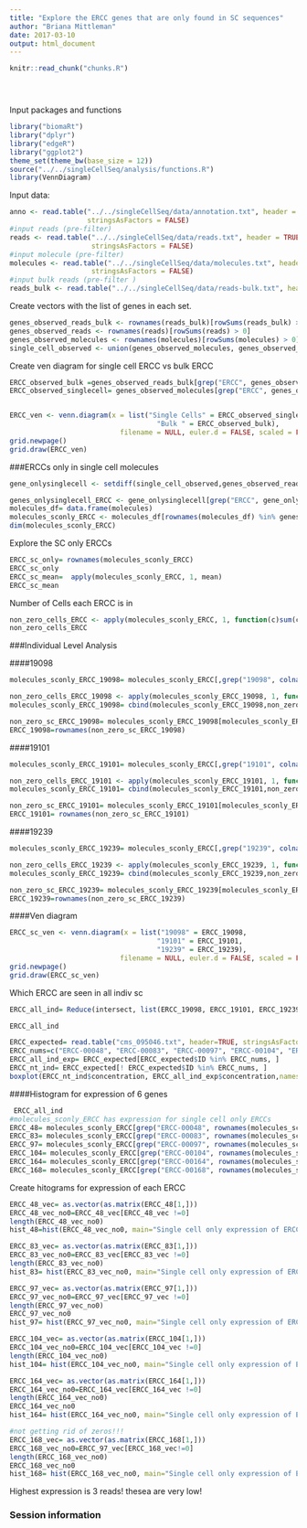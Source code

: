 ```yaml
---
title: "Explore the ERCC genes that are only found in SC sequences"
author: "Briana Mittleman"
date: 2017-03-10
output: html_document
---
```


<!-- The file analysis/chunks.R contains chunks that define default settings
shared across the workflowr files. -->
```r
knitr::read_chunk("chunks.R")
```

<!-- Update knitr chunk options -->
```r
```

<!-- Insert the date the file was last updated -->
```r
```

<!-- Insert the code version (Git commit SHA1) if Git repository exists and R
 package git2r is installed -->
```r
```



Input packages and functions  
```r
library("biomaRt")
library("dplyr")
library("edgeR")
library("ggplot2")
theme_set(theme_bw(base_size = 12))
source("../../singleCellSeq/analysis/functions.R")
library(VennDiagram)
```


Input data:
```r
anno <- read.table("../../singleCellSeq/data/annotation.txt", header = TRUE,
                   stringsAsFactors = FALSE)
#input reads (pre-filter)
reads <- read.table("../../singleCellSeq/data/reads.txt", header = TRUE,
                    stringsAsFactors = FALSE)
#input molecule (pre-filter)
molecules <- read.table("../../singleCellSeq/data/molecules.txt", header = TRUE,
                    stringsAsFactors = FALSE)
#input bulk reads (pre-filter )
reads_bulk <- read.table("../../singleCellSeq/data/reads-bulk.txt", header = TRUE, stringsAsFactors = FALSE)
```


Create vectors with the list of genes in each set.   
```r
genes_observed_reads_bulk <- rownames(reads_bulk)[rowSums(reads_bulk) > 0]
genes_observed_reads <- rownames(reads)[rowSums(reads) > 0]
genes_observed_molecules <- rownames(molecules)[rowSums(molecules) > 0]
single_cell_observed <- union(genes_observed_molecules, genes_observed_reads)
```

Create ven diagram for single cell ERCC vs bulk ERCC 
```r

ERCC_observed_bulk =genes_observed_reads_bulk[grep("ERCC", genes_observed_reads_bulk)]
ERCC_observed_singlecell= genes_observed_molecules[grep("ERCC", genes_observed_molecules)]


ERCC_ven <- venn.diagram(x = list("Single Cells" = ERCC_observed_singlecell,
                                    "Bulk " = ERCC_observed_bulk),
                           filename = NULL, euler.d = FALSE, scaled = FALSE)
grid.newpage()
grid.draw(ERCC_ven)

```




###ERCCs only in single cell molecules  

```r

gene_onlysinglecell <- setdiff(single_cell_observed,genes_observed_reads_bulk) 

genes_onlysinglecell_ERCC <- gene_onlysinglecell[grep("ERCC", gene_onlysinglecell)]
molecules_df= data.frame(molecules)
molecules_sconly_ERCC <- molecules_df[rownames(molecules_df) %in% genes_onlysinglecell_ERCC,]
dim(molecules_sconly_ERCC)
```


Explore the SC only ERCCs  

```r
ERCC_sc_only= rownames(molecules_sconly_ERCC)
ERCC_sc_only
ERCC_sc_mean=  apply(molecules_sconly_ERCC, 1, mean)
ERCC_sc_mean


```

Number of Cells each ERCC is in  
```r
non_zero_cells_ERCC <- apply(molecules_sconly_ERCC, 1, function(c)sum(c!=0))
non_zero_cells_ERCC 
```




###Individual Level Analysis 

####19098
```r
molecules_sconly_ERCC_19098= molecules_sconly_ERCC[,grep("19098", colnames(molecules_sconly_ERCC))]

non_zero_cells_ERCC_19098 <- apply(molecules_sconly_ERCC_19098, 1, function(c)sum(c!=0))
molecules_sconly_ERCC_19098= cbind(molecules_sconly_ERCC_19098,non_zero_cells_ERCC_19098)

non_zero_sc_ERCC_19098= molecules_sconly_ERCC_19098[molecules_sconly_ERCC_19098$non_zero_cells_ERCC_19098>0,]
ERCC_19098=rownames(non_zero_sc_ERCC_19098)
```

####19101

```r
molecules_sconly_ERCC_19101= molecules_sconly_ERCC[,grep("19101", colnames(molecules_sconly_ERCC))]

non_zero_cells_ERCC_19101 <- apply(molecules_sconly_ERCC_19101, 1, function(c)sum(c!=0))
molecules_sconly_ERCC_19101= cbind(molecules_sconly_ERCC_19101,non_zero_cells_ERCC_19101)

non_zero_sc_ERCC_19101= molecules_sconly_ERCC_19101[molecules_sconly_ERCC_19101$non_zero_cells_ERCC_19101>0,]
ERCC_19101= rownames(non_zero_sc_ERCC_19101)
```

####19239  
```r
molecules_sconly_ERCC_19239= molecules_sconly_ERCC[,grep("19239", colnames(molecules_sconly_ERCC))]

non_zero_cells_ERCC_19239 <- apply(molecules_sconly_ERCC_19239, 1, function(c)sum(c!=0))
molecules_sconly_ERCC_19239= cbind(molecules_sconly_ERCC_19239,non_zero_cells_ERCC_19239)

non_zero_sc_ERCC_19239= molecules_sconly_ERCC_19239[molecules_sconly_ERCC_19239$non_zero_cells_ERCC_19239>0,]
ERCC_19239=rownames(non_zero_sc_ERCC_19239)
```


####Ven diagram  


```r
ERCC_sc_ven <- venn.diagram(x = list("19098" = ERCC_19098,
                                    "19101" = ERCC_19101,
                                    "19239" = ERCC_19239),
                           filename = NULL, euler.d = FALSE, scaled = FALSE)
grid.newpage()
grid.draw(ERCC_sc_ven)
```

Which ERCC are seen in all indiv sc  

```r
ERCC_all_ind= Reduce(intersect, list(ERCC_19098, ERCC_19101, ERCC_19239))

ERCC_all_ind


```
```r
ERCC_expected= read.table("cms_095046.txt", header=TRUE, stringsAsFactors = FALSE, fill=TRUE)
ERCC_nums=c("ERCC-00048", "ERCC-00083", "ERCC-00097", "ERCC-00104", "ERCC-00164", "ERCC-00168")
ERCC_all_ind_exp= ERCC_expected[ERCC_expected$ID %in% ERCC_nums, ]
ERCC_nt_ind= ERCC_expected[! ERCC_expected$ID %in% ERCC_nums, ]
boxplot(ERCC_nt_ind$concentration, ERCC_all_ind_exp$concentration,names=c("SC only 3 ind", "other ERCCs"), ylab="Concentration", main= "All individual single cell only ERCC \ngenes are low concentration ERCCs")
```

####Histogram for expression of 6 genes

```r
 ERCC_all_ind
#molecules_sconly_ERCC has expression for single cell only ERCCs
ERCC_48= molecules_sconly_ERCC[grep("ERCC-00048", rownames(molecules_sconly_ERCC )), ]
ERCC_83= molecules_sconly_ERCC[grep("ERCC-00083", rownames(molecules_sconly_ERCC )), ]
ERCC_97= molecules_sconly_ERCC[grep("ERCC-00097", rownames(molecules_sconly_ERCC )), ]
ERCC_104= molecules_sconly_ERCC[grep("ERCC-00104", rownames(molecules_sconly_ERCC )), ]
ERCC_164= molecules_sconly_ERCC[grep("ERCC-00164", rownames(molecules_sconly_ERCC )), ]
ERCC_168= molecules_sconly_ERCC[grep("ERCC-00168", rownames(molecules_sconly_ERCC )), ]
```

Create hitograms for expression of each ERCC  

```r
ERCC_48_vec= as.vector(as.matrix(ERCC_48[1,]))
ERCC_48_vec_no0=ERCC_48_vec[ERCC_48_vec !=0]
length(ERCC_48_vec_no0)
hist_48=hist(ERCC_48_vec_no0, main="Single cell only expression of ERCC 48", xlab="Count", xlim=c(1,5))

```

```r
ERCC_83_vec= as.vector(as.matrix(ERCC_83[1,]))
ERCC_83_vec_no0=ERCC_83_vec[ERCC_83_vec !=0]
length(ERCC_83_vec_no0)
hist_83= hist(ERCC_83_vec_no0, main="Single cell only expression of ERCC 83", xlab="Count", xlim=c(1,5))
```

```r
ERCC_97_vec= as.vector(as.matrix(ERCC_97[1,]))
ERCC_97_vec_no0=ERCC_97_vec[ERCC_97_vec !=0]
length(ERCC_97_vec_no0)
ERCC_97_vec_no0
hist_97= hist(ERCC_97_vec_no0, main="Single cell only expression of ERCC 97", xlab="Count", xlim=c(1,5))
```
```r
ERCC_104_vec= as.vector(as.matrix(ERCC_104[1,]))
ERCC_104_vec_no0=ERCC_104_vec[ERCC_104_vec !=0]
length(ERCC_104_vec_no0)
hist_104= hist(ERCC_104_vec_no0, main="Single cell only expression of ERCC 104", xlab="Count", xlim=c(1,5))
```

```r
ERCC_164_vec= as.vector(as.matrix(ERCC_164[1,]))
ERCC_164_vec_no0=ERCC_164_vec[ERCC_164_vec !=0]
length(ERCC_164_vec_no0)
ERCC_164_vec_no0
hist_164= hist(ERCC_164_vec_no0, main="Single cell only expression of ERCC 164", xlab="Count", xlim=c(1,5))
```


```r

#not getting rid of zeros!!! 
ERCC_168_vec= as.vector(as.matrix(ERCC_168[1,]))
ERCC_168_vec_no0=ERCC_97_vec[ERCC_168_vec!=0]
length(ERCC_168_vec_no0)
ERCC_168_vec_no0
hist_168= hist(ERCC_168_vec_no0, main="Single cell only expression of ERCC 168", xlab="Count", xlim=c(1,5))
```

Highest expression is 3 reads! thesea are very low! 

### Session information

<!-- Insert the session information into the document -->
```r
```
